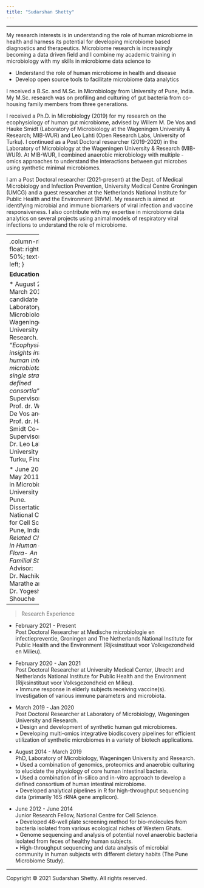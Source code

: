 ```yaml
---
title: "Sudarshan Shetty"
---
```


-------------------

My research interests is in understanding the role of human microbiome in health and harness its potential for developing microbiome based diagnostics and therapeutics. Microbiome research is increasingly becoming a data driven field and I combine my academic training in microbiology with my skills in microbiome data science to   

* Understand the role of human microbiome in health and disease  
* Develop open source tools to facilitate microbiome data analytics  

I received a B.Sc. and M.Sc. in Microbiology from University of Pune, India. My M.Sc. research was on profiling and culturing of gut bacteria from co-housing family members from three generations. 

I received a Ph.D. in Microbiology (2019) for my research on the ecophysiology of human gut microbiome, advised by Willem M. De Vos and Hauke Smidt (Laboratory of Microbiology at the Wageningen University & Research; MIB-WUR) and Leo Lahti (Open Research Labs, University of Turku). I continued as a Post Doctoral researcher (2019-2020) in the Laboratory of Microbiology at the Wageningen University & Research (MIB-WUR). At MIB-WUR, I combined anaerobic microbiology with multiple -omics approaches to understand the interactions between gut microbes using synthetic minimal microbiomes.     

I am a Post Doctoral researcher (2021-present) at the Dept. of Medical Microbiology and Infection Prevention, University Medical Centre Groningen (UMCG) and a guest researcher at the Netherlands National Institute for Public Health and the Environment (RIVM). My research is aimed at identifying microbial and immune biomarkers of viral infection and vaccine responsiveness. I also contribute with my expertise in microbiome data analytics on several projects using animal models of respiratory viral infections to understand the role of microbiome.  

---------  
<style>
.column-left{
  float: left;
  width: 50%;
  text-align: left;
}

.column-right{
  float: right;
  width: 50%;
  text-align: left;
}
</style>
<div class="column-left">
```r
knitr::include_graphics("images/mypic.jpg")
```
</div> 


**Education**  

* August 2014- March 2019	  
PhD candidate at Laboratory of Microbiology, Wageningen University and Research.  
*“Ecophysiological insights into the human intestinal microbiota: from single strains to defined consortia”*  
Supervisors: Prof. dr. Willem M De Vos and Prof. dr. Hauke Smidt    
Co-Supervisor: Dr. Leo Lahti, University of Turku, Finalnd.  

* June 2009- May 2011	 
M.Sc. in Microbiology, University of Pune.  
Dissertation at National Centre for Cell Science, Pune, India.  
*“Age Related Changes in Human Gut Flora- An Indian Familial Study”*  
Advisor: Dr. Nachiket P. Marathe and Dr. Yogesh S Shouche  


---------   

<div class="column-center">
</div>   
> Research Experience  

* February 2021 - Present   
Post Doctoral Researcher at Medische microbiologie en infectiepreventie, Groningen and The Netherlands National Institute for Public Health and the Environment (Rijksinstituut voor Volksgezondheid en Milieu).   

* February 2020 - Jan 2021  
Post Doctoral Researcher at University Medical Center, Utrecht and Netherlands National Institute for Public Health and the Environment (Rijksinstituut voor Volksgezondheid en Milieu).   
•	Immune response in elderly subjects receiving vaccine(s). Investigation of various immune parameters and microbiota.      

* March 2019 - Jan 2020  
Post Doctoral Researcher at Laboratory of Microbiology, Wageningen University and Research.  
•	Design and development of synthetic human gut microbiomes.  
•	Developing multi-omics integrative biodiscovery pipelines for efficient utilization of synthetic microbiomes in a variety of biotech applications.  

* August 2014 - March 2019  	  
PhD, Laboratory of Microbiology, Wageningen University and Research.  
•	Used a combination of genomics, proteomics and anaerobic culturing to elucidate the physiology of core human intestinal bacteria.  
•	Used a combination of in-silico and in-vitro approach to develop a defined consortium of human intestinal microbiome.  
•	Developed analytical pipelines in R for high-throughput sequencing data (primarily 16S rRNA gene amplicon).    

* June 2012 - June 2014	 	
Junior Research Fellow, National Centre for Cell Science.  
•	Developed 48-well plate screening method for bio-molecules from bacteria isolated from various ecological niches of Western Ghats.  
•	Genome sequencing and analysis of potential novel anaerobic bacteria isolated from feces of healthy human subjects.  
•	High-throughput sequencing and data analysis of microbial community in human subjects with different dietary habits (The Pune Microbiome Study).  
   
   
---------  
<div class="column-left">  
</div> 

<p>Copyright &copy; 2021 Sudarshan Shetty. All rights reserved.</p>
